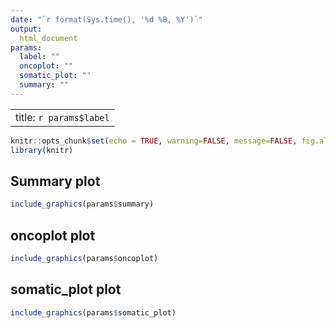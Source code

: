 ```yaml
---
date: "`r format(Sys.time(), '%d %B, %Y')`"
output:
  html_document
params:
  label: ""
  oncoplot: ""
  somatic_plot: ""
  summary: ""
---
```

---
title: `r params$label`
---

```r
knitr::opts_chunk$set(echo = TRUE, warning=FALSE, message=FALSE, fig.align = 'center')
library(knitr)
```

## Summary plot
```r
include_graphics(params$summary)
```

## oncoplot plot
```r
include_graphics(params$oncoplot)
```

## somatic_plot plot
```r
include_graphics(params$somatic_plot)
```
